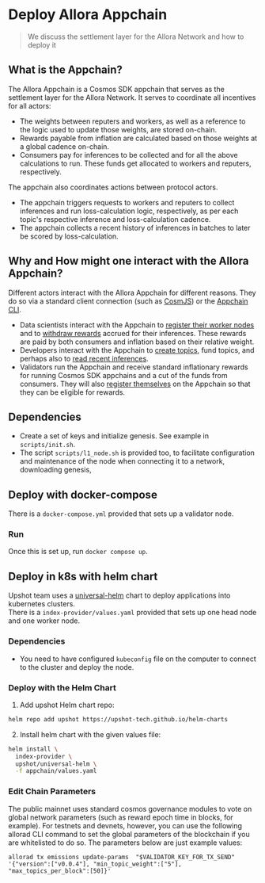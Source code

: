 # Deploy Allora Appchain

> We discuss the settlement layer for the Allora Network and how to deploy it

## What is the Appchain?

The Allora Appchain is a Cosmos SDK appchain that serves as the settlement layer for the Allora Network. It serves to coordinate all incentives for all actors:

- The weights between reputers and workers, as well as a reference to the logic used to update those weights, are stored on-chain.
- Rewards payable from inflation are calculated based on those weights at a global cadence on-chain.
- Consumers pay for inferences to be collected and for all the above calculations to run. These funds get allocated to workers and reputers, respectively.

The appchain also coordinates actions between protocol actors.

- The appchain triggers requests to workers and reputers to collect inferences and run loss-calculation logic, respectively, as per each topic's respective inference and loss-calculation cadence.
- The appchain collects a recent history of inferences in batches to later be scored by loss-calculation.

## Why and How might one interact with the Allora Appchain?

Different actors interact with the Allora Appchain for different reasons. They do so via a standard client connection (such as [CosmJS](https://tutorials.cosmos.network/tutorials/7-cosmjs/1-cosmjs-intro.html)) or the [Appchain CLI](/devs/get-started/installation/cli).

- Data scientists interact with the Appchain to [register their worker nodes](/devs/reference/allorad#register-network-actor) and to [withdraw rewards](/devs/reference/allorad#remove-stake-from-a-topic) accrued for their inferences. These rewards are paid by both consumers and inflation based on their relative weight.
- Developers interact with the Appchain to [create topics](/devs/reference/allorad#create-new-topic), fund topics, and perhaps also to [read recent inferences](/devs/reference/allorad#get-the-latest-network-inferences-and-weights-for-a-topic).
- Validators run the Appchain and receive standard inflationary rewards for running Cosmos SDK appchains and a cut of the funds from consumers. They will also [register themselves](/devs/validators/stake-a-validator) on the Appchain so that they can be eligible for rewards.

## Dependencies

- Create a set of keys and initialize genesis. See example in `scripts/init.sh`. 
- The script `scripts/l1_node.sh` is provided too, to facilitate configuration and maintenance of the node when connecting it to a network, downloading genesis, 

## Deploy with docker-compose

There is a `docker-compose.yml` provided that sets up a validator node.

### Run

Once this is set up, run `docker compose up`.

## Deploy in k8s with helm chart

Upshot team uses a [universal-helm](https://upshot-tech.github.io/helm-charts/) chart to deploy applications into kubernetes clusters.  
There is a `index-provider/values.yaml` provided that sets up one head node and one worker node.

### Dependencies

- You need to have configured `kubeconfig` file on the computer to connect to the cluster and deploy the node.

### Deploy with the Helm Chart

1. Add upshot Helm chart repo:

```bash
helm repo add upshot https://upshot-tech.github.io/helm-charts

```

2. Install helm chart with the given values file:

```bash
helm install \
  index-provider \
  upshot/universal-helm \
  -f appchain/values.yaml
```

### Edit Chain Parameters

The public mainnet uses standard cosmos governance modules to vote on global network parameters (such as reward epoch time in blocks, for example). For testnets and devnets, however, you can use the following allorad CLI command to set the global parameters of the blockchain if you are whitelisted to do so. The parameters below are just example values:

```Text bash
allorad tx emissions update-params  "$VALIDATOR_KEY_FOR_TX_SEND" '{"version":["v0.0.4"], "min_topic_weight":["5"], "max_topics_per_block":[50]}'
```
